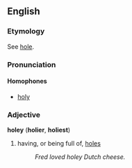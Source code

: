 ==English==
===Etymology===
See [[hole]].
===Pronunciation===
====Homophones====
*[[holy]]
===Adjective===
'''holey''' ('''holier''', '''holiest''')
#having,  or being full of, [[hole]]s
#:''Fred loved holey Dutch cheese.''